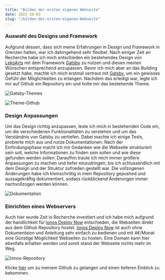 ```yaml
---
title: "Bilden der ersten eigenen Webseite"
date: 2022-10-03
slug: "/bilden-der-ersten-eigenen-Webseite"
---
```


### Auswahl des Designs und Framework

Aufgrund dessen, dass sich meine Erfahrungen in Design und Framework in Grenzen halten, war ich dahingehend sehr flexibel. 
Nach einiger Zeit an Recherche habe ich mich entschieden ein bestehendes Design von [LekoArts](https://themes.lekoarts.de/) mit dem Framework [Gatsby](https://www.gatsbyjs.com/) zu nutzen und diesen meinen Wünschen entsprechend anzupassen.
Bevor ich mich aber an das Building gesetzt habe, machte ich mich erstmal vertraut mit [Gatsby](https://www.gatsbyjs.com/), um ein gewisses Gefühl der Möglichkeiten zu erlangen. 
Nachdem das erledigt war, legte ich mir auf Github ein Repository ein und holte mir das bestehende Theme.

![Gatsby-Themes](./gatsbytheme.png)

![Theme-Github](./themegithub.png)

### Design Anpassungen

Um das Design richtig anzupassen, leste ich mich in bestehenden Code ein, um die verschiedenen Funktionalitäten zu verstehen und um das Verständnis von Gatsby zu vertiefen.
Dabei machte ich einige Tests, probierte mich aus und nutze Dokumentationen. Nach der Einfindungsphase macht ich mir Gedanken wie die Webseite strukturiert sein soll, welche Informationen zu finden sein sollen und wie diese gefunden werden sollen.
Daraufhin traute ich mich immer größere Anpassungen zu machen und tiefer einzudringen, bis ich schlussendlich mit dem Design und der Struktur zufrieden gestellt war.
Die vollzogenen Änderungen habe ich kleinschrittig in mein Repository gepushed und aussagekräftig dokumentiert, sodass rückblickend Änderungen immer nachvollzogen werden können.

![Dokumentation](./dokumentation.png)

### Einrichten eines Webservers
Auch hier wurde Zeit in Recherche investiert und ich habe mich aufgrund der handlichkeit für [Ionos Deploy Now](https://www.ionos.de/hosting/webhosting?ac=OM.PU.PU287K417295T7073a&itc=UVB7NE9J-1J1XUL-&utm_source=google&utm_medium=cpc&utm_campaign=SBG-DE-CLA-WHOS------&utm_term=ionos%20webhosting&matchtype=p&utm_content=IONOS+Hosting&gclid=Cj0KCQjw1vSZBhDuARIsAKZlijROLn_-DMQ7Dc0QF25DWPVh1nkG--Ym4ok-tPLj6SFc50LnTp3eaf0aAtcwEALw_wcB&gclsrc=aw.ds
) entschieden, die Webseiten direkt aus dem Github Repository hostet. [Ionos Deploy Now](https://www.ionos.de/hosting/webhosting?ac=OM.PU.PU287K417295T7073a&itc=UVB7NE9J-1J1XUL-&utm_source=google&utm_medium=cpc&utm_campaign=SBG-DE-CLA-WHOS------&utm_term=ionos%20webhosting&matchtype=p&utm_content=IONOS+Hosting&gclid=Cj0KCQjw1vSZBhDuARIsAKZlijROLn_-DMQ7Dc0QF25DWPVh1nkG--Ym4ok-tPLj6SFc50LnTp3eaf0aAtcwEALw_wcB&gclsrc=aw.ds)
 ist auch ohne Dokumentaion und Anleitung sehr einfach zu bedienen und mit 4€/Monat eine Günstige Möglichkeit Webseiten zu hosten. 
 Eine Domain kann hier ebenfalls erhalten werden und somit stand der Webseite nichts mehr im Weg.

![Ionos-Repository](./ionos-repo.png)

Klicke [hier](https://github.com/loris-sadriu) um zu meinem Github zu gelangen und einen tieferen Einblick zu bekommen.